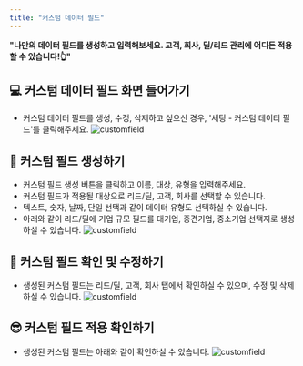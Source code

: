```yaml
---
title: "커스텀 데이터 필드"
---
```


**"나만의 데이터 필드를 생성하고 입력해보세요. 고객, 회사, 딜/리드 관리에 어디든 적용할 수 있습니다!👆"**

## 💻 커스텀 데이터 필드 화면 들어가기

- 커스텀 데이터 필드를 생성, 수정, 삭제하고 싶으신 경우, '세팅 - 커스텀 데이터 필드'를 클릭해주세요.
  ![customfield](/images/setting/customfield/setting:customfield_1.png)

## 👤 커스텀 필드 생성하기

- 커스텀 필드 생성 버튼을 클릭하고 이름, 대상, 유형을 입력해주세요.
- 커스텀 필드가 적용될 대상으로 리드/딜, 고객, 회사를 선택할 수 있습니다.
- 텍스트, 숫자, 날짜, 단일 선택과 같이 데이터 유형도 선택하실 수 있습니다.
- 아래와 같이 리드/딜에 기업 규모 필드를 대기업, 중견기업, 중소기업 선택지로 생성하실 수 있습니다.
  ![customfield](/images/setting/customfield/setting:customfield_2.png)

## 👤 커스텀 필드 확인 및 수정하기

- 생성된 커스텀 필드는 리드/딜, 고객, 회사 탭에서 확인하실 수 있으며, 수정 및 삭제하실 수 있습니다.
  ![customfield](/images/setting/customfield/setting:customfield_3.png)

## 😎 커스텀 필드 적용 확인하기

- 생성된 커스텀 필드는 아래와 같이 확인하실 수 있습니다.
  ![customfield](/images/setting/customfield/setting:customfield_4.png)
